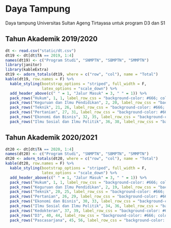 # Daya Tampung

Daya tampung Universitas Sultan Ageng Tirtayasa untuk program D3 dan S1

## Tahun Akademik 2019/2020

```r
dt <- read.csv("static/dt.csv")
dt19 <- dt[dt$TA == 2019, 1:4]
names(dt19) <- c("Program Studi", "SNMPTN", "SBMPTN", "SMMPTN")
library(janitor)
library(kableExtra)
dt19 <- adorn_totals(dt19, where = c("row", "col"), name = "Total")
kable(dt19, row.names = F) %>%
  kable_styling(bootstrap_options = "striped", full_width = F,
                latex_options = "scale_down") %>%
  add_header_above(c(" " = 1, "Jalur Masuk" = 3, " " = 1)) %>%
  pack_rows("Hukum", 1, 1, label_row_css = "background-color: #666; color: #fff;") %>%
  pack_rows("Keguruan dan Ilmu Pendidikan", 2, 20, label_row_css = "background-color: #666; color: #fff;") %>%
  pack_rows("Teknik", 21, 26, label_row_css = "background-color: #666; color: #fff;") %>%
  pack_rows("Pertanian", 27, 31, label_row_css = "background-color: #666; color: #fff;") %>%
  pack_rows("Ekonomi dan Bisnis", 32, 35, label_row_css = "background-color: #666; color: #fff;") %>%
  pack_rows("Ilmu Sosial dan Ilmu Politik", 36, 38, label_row_css = "background-color: #666; color: #fff;")

```


## Tahun Akademik 2020/2021

```r
dt20 <- dt[dt$TA == 2020, 1:4]
names(dt20) <- c("Program Studi", "SNMPTN", "SBMPTN", "SMMPTN")
dt20 <- adorn_totals(dt20, where = c("row", "col"), name = "Total")
kable(dt20, row.names = F) %>%
  kable_styling(bootstrap_options = "striped", full_width = F,
                latex_options = "scale_down") %>%
  add_header_above(c(" " = 1, "Jalur Masuk" = 3, " " = 1)) %>%
  pack_rows("Hukum", 1, 1, label_row_css = "background-color: #666; color: #fff;") %>%
  pack_rows("Keguruan dan Ilmu Pendidikan", 2, 19, label_row_css = "background-color: #666; color: #fff;") %>%
  pack_rows("Teknik", 20, 25, label_row_css = "background-color: #666; color: #fff;") %>%
  pack_rows("Pertanian", 26, 29, label_row_css = "background-color: #666; color: #fff;") %>%
  pack_rows("Ekonomi dan Bisnis", 30, 33, label_row_css = "background-color: #666; color: #fff;") %>%
  pack_rows("Ilmu Sosial dan Ilmu Politik", 34, 36, label_row_css = "background-color: #666; color: #fff;") %>%
  pack_rows("Kedokteran", 37, 39, label_row_css = "background-color: #666; color: #fff;") %>%
  pack_rows("D3", 40, 44, label_row_css = "background-color: #666; color: #fff;") %>%
  pack_rows("Pascasarjana", 45, 56, label_row_css = "background-color: #666; color: #fff;")

```